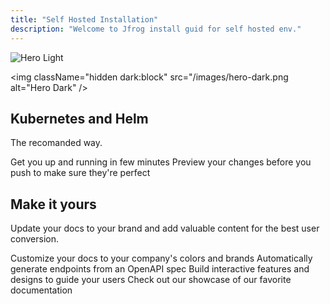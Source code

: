 ```yaml
---
title: "Self Hosted Installation"
description: "Welcome to Jfrog install guid for self hosted env."
---
```


<img
  className="block dark:hidden"
  src="/images/hero-light.png"
  alt="Hero Light"
/>

<img
  className="hidden dark:block"
  src="/images/hero-dark.png
  alt="Hero Dark"
/>

## Kubernetes and Helm

The recomanded way.

<CardGroup cols="2">
  <Card title="Single and HA platform" icon="pen-to-square" href="https://mintlify.com/docs/quickstart">
    Get you up and running in few minutes
  </Card>
  <Card title="The Docker way" icon="whale" href="https://mintlify.com/docs/development">
    Preview your changes before you push to make sure they're perfect
  </Card>
</CardGroup>

## Make it yours

Update your docs to your brand and add valuable content for the best user conversion.

<CardGroup cols="2">
  <Card title="Customize Style" icon="palette" href="https://mintlify.com/docs/settings/global">
    Customize your docs to your company's colors and brands
  </Card>
  <Card title="Reference APIs" icon="code" href="https://mintlify.com/docs/api-playground/openapi" cta="yahoo.com">
    Automatically generate endpoints from an OpenAPI spec
  </Card>
  <Card title="Add Components" icon="screwdriver-wrench" href="https://mintlify.com/docs/content/components/accordions">
    Build interactive features and designs to guide your users
  </Card>
  <Card title="Get Inspiration" icon="arrow-progress" iconType="solid" color="#da0404" href="https://mintlify.com/customers" cta="ss">
    Check out our showcase of our favorite documentation
  </Card>
</CardGroup>